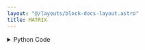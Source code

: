 ```yaml
---
layout: "@/layouts/block-docs-layout.astro"
title: MATRIX
---
```



<PythonDocsDisplay docstring={docstring} />

<details>
<summary>Python Code</summary>
```python
import numpy as np
from flojoy import flojoy, Matrix


@flojoy
def MATRIX(row: int = 2, column: int = 2) -> Matrix:
    """The MATRIX node takes two arguments, 'row' and 'col', as input.

    Based on these inputs, it generates a random matrix where the integers inside the matrix are between 0 and 19.

    Parameters
    ----------
    row : int
        number of rows
    column : int
        number of columns

    Returns
    -------
    matrix
        randomly generated matrix
    """

    np.random.seed()
    mat = np.random.randint(20, size=(row, column))

    return Matrix(m=mat)

```
[Find this Flojoy Block on GitHub](https://github.com/flojoy-ai/blocks/blob/main/blocks/GENERATORS/SIMULATIONS/MATRIX/MATRIX.py)
</details>

## Example

<GetHelpWidget />

<AppDisplay app={app} blockName="MATRIX" client:visible />

In this example, `MATRIX` node generates 8x8 matrix and passes it `MATRIX_VIEW` node.

